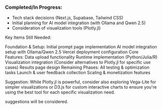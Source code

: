 ### Completed/In Progress:

- Tech stack decisions (Next.js, Supabase, Tailwind CSS)
- Initial planning for AI model integration (with Ollama and Qwen 2.5)
- Consideration of visualization tools (Plotly.jl)

Key Items Still Needed:

Foundation & Setup:
Initial prompt page implementation
AI model integration setup with Ollama/Qwen 2.5
Vercel deployment configuration
Core Features:
Data upload functionality
Runtime implementation (Python/Julia/R)
Visualization integration (Consider alternatives to Plotly.jl for specific use cases)
Results page design
Remaining Phases:
All testing & optimization tasks
Launch & user feedback collection
Scaling & monetization features

Suggestion: While Plotly.jl is powerful, consider also exploring Vega-Lite for simpler visualizations or D3.js for custom interactive charts to ensure you're using the best tool for each specific visualization need.

suggestions will be considered.